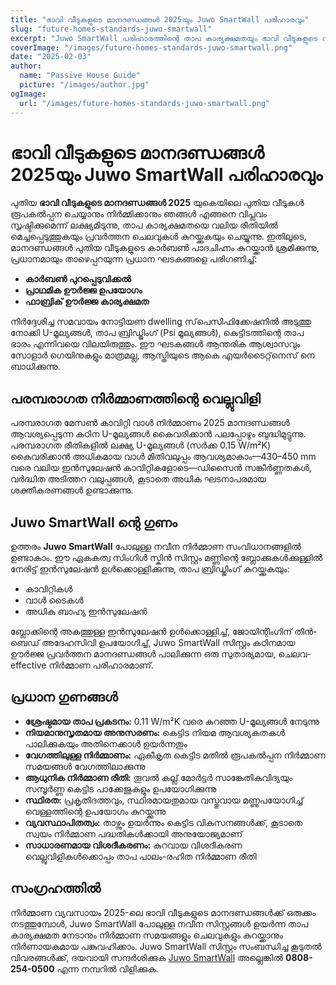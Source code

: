 ```yaml
---
title: "ഭാവി വീടുകളുടെ മാനദണ്ഡങ്ങൾ 2025യും Juwo SmartWall പരിഹാരവും"
slug: "future-homes-standards-juwo-smartwall"
excerpt: "Juwo SmartWall പരിഹാരത്തിന്റെ താപ കാര്യക്ഷമതയും ഭാവി വീടുകളുടെ നിർമ്മാണ മാനദണ്ഡങ്ങളും എങ്ങനെ വിപ്ലവം സൃഷ്ടിക്കുന്നു എന്ന് കണ്ടെത്തുക."
coverImage: "/images/future-homes-standards-juwo-smartwall.png"
date: "2025-02-03"
author:
  name: "Passive House Guide"
  picture: "/images/author.jpg"
ogImage:
  url: "/images/future-homes-standards-juwo-smartwall.png"
---
```


# ഭാവി വീടുകളുടെ മാനദണ്ഡങ്ങൾ 2025യും Juwo SmartWall പരിഹാരവും

പുതിയ **ഭാവി വീടുകളുടെ മാനദണ്ഡങ്ങൾ 2025** യുകെയിലെ പുതിയ വീടുകൾ രൂപകൽപ്പന ചെയ്യാനും നിർമ്മിക്കാനും ഞങ്ങൾ എങ്ങനെ വിപ്ലവം സൃഷ്ടിക്കുമെന്ന് ലക്ഷ്യമിടുന്നു, താപ കാര്യക്ഷമതയെ വലിയ രീതിയിൽ മെച്ചപ്പെടുത്തുകയും പ്രവർത്തന ചെലവുകൾ കുറയ്ക്കുകയും ചെയ്യുന്നു. ഇതിലൂടെ, മാനദണ്ഡങ്ങൾ പുതിയ വീടുകളുടെ കാർബൺ പാദചിഹ്നം കുറയ്ക്കാൻ ശ്രമിക്കുന്നു, പ്രധാനമായും താഴെപ്പറയുന്ന പ്രധാന ഘടകങ്ങളെ പരിഗണിച്ച്:

- **കാർബൺ പുറപ്പെടുവിക്കൽ**
- **പ്രാഥമിക ഊർജ്ജ ഉപയോഗം**
- **ഫാബ്രിക് ഊർജ്ജ കാര്യക്ഷമത**

നിർദ്ദേശിച്ച സമവായം നോട്ടിയണ dwelling സ്‌പെസിഫിക്കേഷനിൽ അടുത്തു നോക്കി U-മൂല്യങ്ങൾ, താപ ബ്രിഡ്ജിംഗ് (Psi മൂല്യങ്ങൾ), കെട്ടിടത്തിന്റെ താപ ഭാരം എന്നിവയെ വിലയിരുത്തും. ഈ ഘടകങ്ങൾ ആന്തരിക ആശ്വാസവും സോളാർ ഗെയിനുകളും മാത്രമല്ല, ആസ്തിയുടെ ആകെ എയർടൈറ്റ്‌നെസ്‌ നെ ബാധിക്കുന്നു.

## പരമ്പരാഗത നിർമ്മാണത്തിന്റെ വെല്ലുവിളി

പരമ്പരാഗത മേസൺ കാവിറ്റി വാൾ നിർമ്മാണം 2025 മാനദണ്ഡങ്ങൾ ആവശ്യപ്പെടുന്ന കഠിന U-മൂല്യങ്ങൾ കൈവരിക്കാൻ പലപ്പോഴും ബുദ്ധിമുട്ടുന്നു. പരമ്പരാഗത രീതികളിൽ ലക്ഷ്യ U-മൂല്യങ്ങൾ (സർക്ക 0.15 W/m²K) കൈവരിക്കാൻ അധികമായ വാൾ മിതിവലുപ്പം ആവശ്യമാകാം—430–450 mm വരെ വലിയ ഇൻസുലേഷൻ കാവിറ്റികളോടെ—ഡിസൈൻ സങ്കീർണ്ണതകൾ, വർദ്ധിത അടിത്തറ വലുപ്പങ്ങൾ, കൂടാതെ അധിക ഘടനാപരമായ ശക്തീകരണങ്ങൾ ഉണ്ടാക്കുന്നു.

## Juwo SmartWall ന്റെ ഗുണം

ഉത്തരം **Juwo SmartWall** പോലുള്ള നവീന നിർമ്മാണ സംവിധാനങ്ങളിൽ ഉണ്ടാകാം. ഈ ഏകകത്വ സിംഗിൾ സ്കിൻ സിസ്റ്റം മണ്ണിന്റെ ബ്ലോക്കുകൾക്കുള്ളിൽ നേരിട്ട് ഇൻസുലേഷൻ ഉൾക്കൊള്ളിക്കുന്നു, താപ ബ്രിഡ്ജിംഗ് കുറയ്ക്കുകയും:

- കാവിറ്റികൾ
- വാൾ ടൈകൾ
- അധിക ബാഹ്യ ഇൻസുലേഷൻ

ബ്ലോക്കിന്റെ അകത്തുള്ള ഇൻസുലേഷൻ ഉൾക്കൊള്ളിച്ച്, ജോയിന്റിംഗിന് തിൻ-ബെഡ് അദേഹസിവി ഉപയോഗിച്ച്, Juwo SmartWall സിസ്റ്റം കഠിനമായ ഊർജ്ജ പ്രവർത്തന മാനദണ്ഡങ്ങൾ പാലിക്കുന്ന ഒരു സുതാര്യമായ, ചെലവ-effective നിർമ്മാണ പരിഹാരമാണ്.

## പ്രധാന ഗുണങ്ങൾ

- **ശ്രേഷ്ഠമായ താപ പ്രകടനം:** 0.11 W/m²K വരെ കുറഞ്ഞ U-മൂല്യങ്ങൾ നേടുന്നു
- **നിയമാനുസൃതമായ അനുസരണം:** കെട്ടിട നിയമ ആവശ്യകതകൾ പാലിക്കുകയും അതിനെക്കാൾ ഉയർന്നതും
- **വേഗത്തിലുള്ള നിർമ്മാണം:** ഏകീകൃത കെട്ടിട മതിൽ രൂപകൽപ്പന നിർമ്മാണ സമയങ്ങൾ വേഗത്തിലാക്കുന്നു
- **ആധുനിക നിർമ്മാണ രീതി:** തൂവൽ കല്ല് മോർട്ടർ സാങ്കേതികവിദ്യയും സമ്പൂർണ്ണ കെട്ടിട പാക്കേജുകളും ഉപയോഗിക്കുന്നു
- **സ്ഥിരത:** പ്രകൃതിദത്തവും, സ്ഥിരമായതുമായ വസ്തുവായ മണ്ണുപയോഗിച്ച് വെള്ളത്തിന്റെ ഉപയോഗം കുറയ്ക്കുന്നു
- **വ്യവസ്ഥാപിതത്വം:** താഴ്ന്നും ഉയർന്നും കെട്ടിട വികസനങ്ങൾക്ക്, കൂടാതെ സ്വയം നിർമ്മാണ പദ്ധതികൾക്കായി അനുയോജ്യമാണ്
- **സാധാരണമായ വിശദീകരണം:** കുറവായ വിശദീകരണ വെല്ലുവിളികൾക്കൊപ്പം താപ പാലം-രഹിത നിർമ്മാണ രീതി

## സംഗ്രഹത്തിൽ

നിർമ്മാണ വ്യവസായം 2025-ലെ ഭാവി വീടുകളുടെ മാനദണ്ഡങ്ങൾക്ക് ഒരുക്കം നടത്തുമ്പോൾ, Juwo SmartWall പോലുള്ള നവീന സിസ്റ്റങ്ങൾ ഉയർന്ന താപ കാര്യക്ഷമത നേടാനും നിർമ്മാണ സമയങ്ങളും ചെലവുകളും കുറയ്ക്കാനും നിർണായകമായ പങ്കുവഹിക്കാം. Juwo SmartWall സിസ്റ്റം സംബന്ധിച്ച കൂടുതൽ വിവരങ്ങൾക്ക്, ദയവായി സന്ദർശിക്കുക [Juwo SmartWall](http://www.Juwo-SmartWall.co.uk) അല്ലെങ്കിൽ **0808-254-0500** എന്ന നമ്പറിൽ വിളിക്കുക.